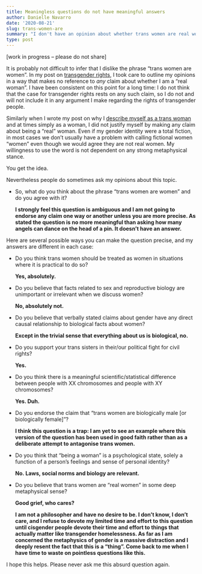 ```yaml
---
title: Meaningless questions do not have meaningful answers
author: Danielle Navarro
date: '2020-08-21'
slug: trans-women-are
summary: "I don't have an opinion about whether trans women are real women, any more than I have an estimate of the number of angels that can dance on the head of a pin, a belief about the mood of Thursday, or an opinion on whether colourless green ideas do in fact sleep furiously"
type: post
---
```


[work in progress -- please do not share]

It is probably not difficult to infer that I dislike the phrase "trans women are women". In my post on [transgender rights](/post/an-ordinary-account), I took care to outline my opinions in a way that makes no reference to *any* claim about whether I am a "real woman". I have been consistent on this point for a long time: I do not think that the case for transgender rights rests on any such claim, so I do not and will not include it in any argument I make regarding the rights of transgender people.

Similarly when I wrote my post on why I [describe myself as a trans woman](/post/a-lexical-decision) and at times simply as a woman, I did not justify myself by making any claim about being a "real" woman. Even if my gender identity were a total fiction, in most cases we don't usually have a problem with calling fictional women "women" even though we would agree they are not real women. My willingness to use the word is not dependent on any strong metaphysical stance.

You get the idea.

Nevertheless people do sometimes ask my opinions about this topic. 

-   So, what do you think about the phrase "trans women are women" and do you agree with it? 

    **I strongly feel this question is ambiguous and I am not going to endorse any claim one way or another unless you are more precise. As stated the question is no more meaningful than asking how many angels can dance on the head of a pin. It doesn't have an answer.**

Here are several possible ways you can make the question precise, and my answers are different in each case:

-   Do you think trans women should be treated as women in situations where it is practical to do so? 
    
    **Yes, absolutely.**

-   Do you believe that facts related to sex and reproductive biology are unimportant or irrelevant when we discuss women? 

    **No, absolutely not.**

-   Do you believe that verbally stated claims about gender have any direct causal relationship to biological facts about women? 

    **Except in the trivial sense that everything about us is biological, no.**

-   Do you support your trans sisters in their/our political fight for civil rights? 

    **Yes.**

-   Do you think there is a meaningful scientific/statistical difference between people with XX chromosomes and people with XY chromosomes? 

    **Yes. Duh.**

-   Do you endorse the claim that "trans women are biologically male [or biologically female]"? 

    **I think this question is a trap: I am yet to see an example where this version of the question has been used in good faith rather than as a deliberate attempt to antagonise trans women.**

-   Do you think that "being a woman" is a psychological state, solely a function of a person's feelings and sense of personal identity? 

    **No. Laws, social norms and biology are relevant.**

-   Do you believe that trans women are "real women" in some deep metaphysical sense? 

    **Good grief, who cares?**
    
    **I am not a philosopher and have no desire to be. I don't know, I don't care, and I refuse to devote my limited time and effort to this question until cisgender people devote their time and effort to things that actually matter like transgender homelessness. As far as I am concerned the metaphysics of gender is a massive distraction and I deeply resent the fact that this is a "thing". Come back to me when I have time to waste on pointless questions like this.**

I hope this helps. Please never ask me this absurd question again.